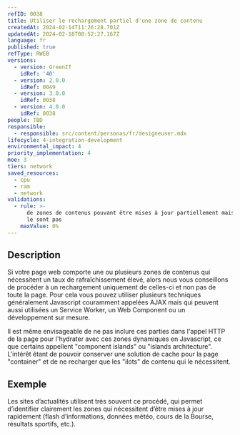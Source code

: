 ```yaml
---
refID: 0038
title: Utiliser le rechargement partiel d'une zone de contenu
createdAt: 2024-02-14T11:26:28.701Z
updatedAt: 2024-02-16T08:52:27.167Z
language: fr
published: true
refType: RWEB
versions:
  - version: GreenIT
    idRef: '40'
  - version: 2.0.0
    idRef: 0049
  - version: 3.0.0
    idRef: 0038
  - version: 4.0.0
    idRef: 0038
people: TBD
responsible:
  - responsible: src/content/personas/fr/designeuser.mdx
lifecycle: 4-integration-development
environmental_impact: 4
priority_implementation: 4
moe: 3
tiers: network
saved_resources:
  - cpu
  - ram
  - network
validations:
  - rule: >-
      de zones de contenus pouvant être mises à jour partiellement mais qui ne
      le sont pas
    maxValue: 0%
---
```


## Description

Si votre page web comporte une ou plusieurs zones de contenus qui nécessitent un taux de rafraîchissement élevé, alors nous vous conseillons de procéder à un rechargement uniquement de celles-ci et non pas de toute la page.
Pour cela vous pouvez utiliser plusieurs techniques généralement Javascript couramment appelées AJAX mais qui peuvent aussi utilisées un Service Worker, un Web Component ou un développement sur mesure.

Il est même envisageable de ne pas inclure ces parties dans l'appel HTTP de la page pour l'hydrater avec ces zones dynamiques en Javascript, ce que certains appellent "component islands" ou "islands architecture". L'intérêt étant de pouvoir conserver une solution de cache pour la page "container" et de ne recharger que les "ilots" de contenu qui le nécessitent.

## Exemple

Les sites d’actualités utilisent très souvent ce procédé, qui permet d’identifier clairement les zones qui nécessitent
d’être mises à jour rapidement (flash d’informations, données météo, cours de la Bourse, résultats sportifs, etc.).
